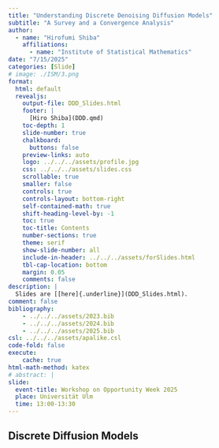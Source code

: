 ```yaml
---
title: "Understanding Discrete Denoising Diffusion Models"
subtitle: "A Survey and a Convergence Analysis"
author:
  - name: "Hirofumi Shiba"
    affiliations: 
      - name: "Institute of Statistical Mathematics"
date: "7/15/2025"
categories: [Slide]
# image: ./ISM/3.png
format:
  html: default
  revealjs: 
    output-file: DDD_Slides.html
    footer: |
      [Hiro Shiba](DDD.qmd)
    toc-depth: 1
    slide-number: true
    chalkboard: 
      buttons: false
    preview-links: auto
    logo: ../../../assets/profile.jpg
    css: ../../../assets/slides.css
    scrollable: true
    smaller: false
    controls: true
    controls-layout: bottom-right
    self-contained-math: true
    shift-heading-level-by: -1
    toc: true
    toc-title: Contents
    number-sections: true
    theme: serif
    show-slide-number: all
    include-in-header: ../../../assets/forSlides.html
    tbl-cap-location: bottom
    margin: 0.05
    comments: false
description: |
  Slides are [[here]{.underline}](DDD_Slides.html)．
comment: false
bibliography: 
    - ../../../assets/2023.bib
    - ../../../assets/2024.bib
    - ../../../assets/2025.bib
csl: ../../../assets/apalike.csl
code-fold: false
execute:
    cache: true
html-math-method: katex
# abstract: |
slide:
  event-title: Workshop on Opportunity Week 2025
  place: Universität Ulm
  time: 13:00-13:30
---
```


## Discrete Diffusion Models
